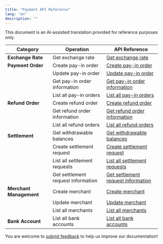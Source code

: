 ```yaml
---
title: "Payment API Reference"
lang: "en"
description: ""
---
```

<Note>This document is an AI-assisted translation provided for reference purposes only.</Note>

| Category | Operation | API Reference |
|------|------|----------|
| **Exchange Rate** | Get exchange rate | [Get exchange rate](https://www.cobo.com/developers/v2/api-references/payment/get-exchange-rate) |
| **Payment Order** | Create pay-in order | [Create pay-in order](https://www.cobo.com/developers/v2/api-references/payment/create-pay-in-order) |
|  | Update pay-in order | [Update pay-in order](https://www.cobo.com/developers/v2/api-references/payment/update-pay-in-order) |
|  | Get pay-in order information | [Get pay-in order information](https://www.cobo.com/developers/v2/api-references/payment/get-pay-in-order-information) |
|  | List all pay-in orders | [List all pay-in orders](https://www.cobo.com/developers/v2/api-references/payment/list-all-pay-in-orders) |
| **Refund Order** | Create refund order | [Create refund order](https://www.cobo.com/developers/v2/api-references/payment/create-refund-order) |
|  | Get refund order information | [Get refund order information](https://www.cobo.com/developers/v2/api-references/payment/get-refund-order-information) |
|  | List all refund orders | [List all refund orders](https://www.cobo.com/developers/v2/api-references/payment/list-all-refund-orders) |
| **Settlement** | Get withdrawable balances | [Get withdrawable balances](https://www.cobo.com/developers/v2/api-references/payment/get-withdrawable-balances) |
|  | Create settlement request | [Create settlement request](https://www.cobo.com/developers/v2/api-references/payment/create-settlement-request) |
|  | List all settlement requests | [List all settlement requests](https://www.cobo.com/developers/v2/api-references/payment/list-all-settlement-requests) |
|  | Get settlement request information | [Get settlement request information](https://www.cobo.com/developers/v2/api-references/payment/get-settlement-request-information) |
| **Merchant Management** | Create merchant | [Create merchant](https://www.cobo.com/developers/v2/api-references/payment/create-merchant) |
|  | Update merchant | [Update merchant](https://www.cobo.com/developers/v2/api-references/payment/update-merchant) |
|  | List all merchants | [List all merchants](https://www.cobo.com/developers/v2/api-references/payment/list-all-merchants) |
| **Bank Account** | List all bank accounts | [List all bank accounts](https://www.cobo.com/developers/v2/api-references/payment/list-all-bank-accounts) |

<Tip>You are welcome to [submit feedback](https://forms.zohopublic.com/cobo/form/DocumentFeedbackForm/formperma/QvLOhxJv1_JMsJ-1dleZ8Itb_7rzN-LtgvsDdxosoVI) to help us improve our documentation!</Tip>